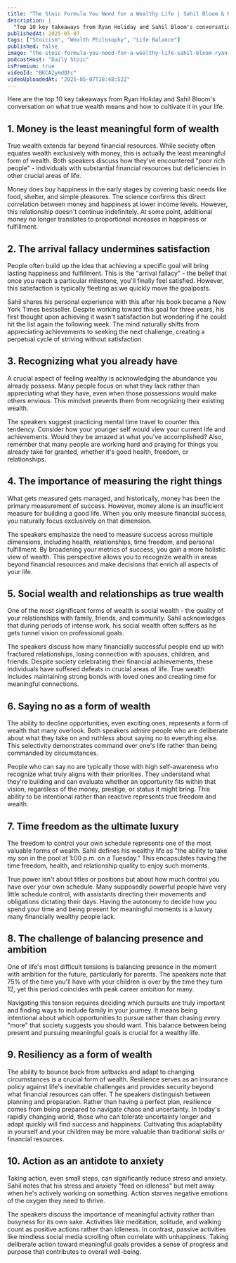 ```yaml
---
title: "The Stoic Formula You Need for a Wealthy Life | Sahil Bloom & Ryan Holiday"
description: |
  "Top 10 key takeaways from Ryan Holiday and Sahil Bloom's conversation on what true wealth means and how to cultivate it in your life."
publishedAt: 2025-05-07
tags: ["Stoicism", "Wealth Philosophy", "Life Balance"]
published: false
image: "the-stoic-formula-you-need-for-a-wealthy-life-sahil-bloom-ryan-holiday.jpg"
podcastHost: "Daily Stoic"
isPremium: true
videoId: "BKCA2ymdQtc"
videoUploadedAt: "2025-05-07T18:48:52Z"
---
```



<PodcastSummaryPageLayout frontmatter={frontmatter}>

Here are the top 10 key takeaways from Ryan Holiday and Sahil Bloom's conversation on what true wealth means and how to cultivate it in your life.

## 1. Money is the least meaningful form of wealth

True wealth extends far beyond financial resources. While society often equates wealth exclusively with money, this is actually the least meaningful form of wealth. Both speakers discuss how they've encountered "poor rich people" - individuals with substantial financial resources but deficiencies in other crucial areas of life.

Money does buy happiness in the early stages by covering basic needs like food, shelter, and simple pleasures. The science confirms this direct correlation between money and happiness at lower income levels. However, this relationship doesn't continue indefinitely. At some point, additional money no longer translates to proportional increases in happiness or fulfillment.

## 2. The arrival fallacy undermines satisfaction

People often build up the idea that achieving a specific goal will bring lasting happiness and fulfillment. This is the "arrival fallacy" - the belief that once you reach a particular milestone, you'll finally feel satisfied. However, this satisfaction is typically fleeting as we quickly move the goalposts.

Sahil shares his personal experience with this after his book became a New York Times bestseller. Despite working toward this goal for three years, his first thought upon achieving it wasn't satisfaction but wondering if he could hit the list again the following week. The mind naturally shifts from appreciating achievements to seeking the next challenge, creating a perpetual cycle of striving without satisfaction.

## 3. Recognizing what you already have

A crucial aspect of feeling wealthy is acknowledging the abundance you already possess. Many people focus on what they lack rather than appreciating what they have, even when those possessions would make others envious. This mindset prevents them from recognizing their existing wealth.

The speakers suggest practicing mental time travel to counter this tendency. Consider how your younger self would view your current life and achievements. Would they be amazed at what you've accomplished? Also, remember that many people are working hard and praying for things you already take for granted, whether it's good health, freedom, or relationships.

## 4. The importance of measuring the right things

What gets measured gets managed, and historically, money has been the primary measurement of success. However, money alone is an insufficient measure for building a good life. When you only measure financial success, you naturally focus exclusively on that dimension.

The speakers emphasize the need to measure success across multiple dimensions, including health, relationships, time freedom, and personal fulfillment. By broadening your metrics of success, you gain a more holistic view of wealth. This perspective allows you to recognize wealth in areas beyond financial resources and make decisions that enrich all aspects of your life.

## 5. Social wealth and relationships as true wealth

One of the most significant forms of wealth is social wealth - the quality of your relationships with family, friends, and community. Sahil acknowledges that during periods of intense work, his social wealth often suffers as he gets tunnel vision on professional goals.

The speakers discuss how many financially successful people end up with fractured relationships, losing connection with spouses, children, and friends. Despite society celebrating their financial achievements, these individuals have suffered defeats in crucial areas of life. True wealth includes maintaining strong bonds with loved ones and creating time for meaningful connections.

## 6. Saying no as a form of wealth

The ability to decline opportunities, even exciting ones, represents a form of wealth that many overlook. Both speakers admire people who are deliberate about what they take on and ruthless about saying no to everything else. This selectivity demonstrates command over one's life rather than being commanded by circumstances.

People who can say no are typically those with high self-awareness who recognize what truly aligns with their priorities. They understand what they're building and can evaluate whether an opportunity fits within that vision, regardless of the money, prestige, or status it might bring. This ability to be intentional rather than reactive represents true freedom and wealth.

## 7. Time freedom as the ultimate luxury

The freedom to control your own schedule represents one of the most valuable forms of wealth. Sahil defines his wealthy life as "the ability to take my son in the pool at 1:00 p.m. on a Tuesday." This encapsulates having the time freedom, health, and relationship quality to enjoy such moments.

True power isn't about titles or positions but about how much control you have over your own schedule. Many supposedly powerful people have very little schedule control, with assistants directing their movements and obligations dictating their days. Having the autonomy to decide how you spend your time and being present for meaningful moments is a luxury many financially wealthy people lack.

## 8. The challenge of balancing presence and ambition

One of life's most difficult tensions is balancing presence in the moment with ambition for the future, particularly for parents. The speakers note that 75% of the time you'll have with your children is over by the time they turn 12, yet this period coincides with peak career ambition for many.

Navigating this tension requires deciding which pursuits are truly important and finding ways to include family in your journey. It means being intentional about which opportunities to pursue rather than chasing every "more" that society suggests you should want. This balance between being present and pursuing meaningful goals is crucial for a wealthy life.

## 9. Resiliency as a form of wealth

The ability to bounce back from setbacks and adapt to changing circumstances is a crucial form of wealth. Resilience serves as an insurance policy against life's inevitable challenges and provides security beyond what financial resources can offer.
T
he speakers distinguish between planning and preparation. Rather than having a perfect plan, resilience comes from being prepared to navigate chaos and uncertainty. In today's rapidly changing world, those who can tolerate uncertainty longer and adapt quickly will find success and happiness. Cultivating this adaptability in yourself and your children may be more valuable than traditional skills or financial resources.

## 10. Action as an antidote to anxiety

Taking action, even small steps, can significantly reduce stress and anxiety. Sahil notes that his stress and anxiety "feed on idleness" but melt away when he's actively working on something. Action starves negative emotions of the oxygen they need to thrive.

The speakers discuss the importance of meaningful activity rather than busyness for its own sake. Activities like meditation, solitude, and walking count as positive actions rather than idleness. In contrast, passive activities like mindless social media scrolling often correlate with unhappiness. Taking deliberate action toward meaningful goals provides a sense of progress and purpose that contributes to overall well-being.

</PodcastSummaryPageLayout>
